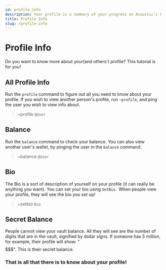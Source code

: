 ```yaml
---
id: profile_info
description: Your profile is a summary of your progress on Acoustic's Economy.
title: Profile Info
slug: /profile-info
---
```


# Profile Info

Do you want to know more about your(and others') profile? This tutorial is for you!

## All Profile Info

Run the `profile` command to figure out all you need to know about your profile. If you wish to view another person's profile, run `~profile`, and ping the user you wish to view info about.

> ~profile `@User`

## Balance

Run the `balance` command to check your balance. You can also view another user's wallet, by pinging the user in the `balance` command.

> ~balance `@User`

## Bio

The Bio is a sort of description of yourself on your profile (it can really be anything you want). You can set your bio using `SetBio.` When people view your profile, they will see the bio you set up!

> ~setbio `Bio`

## Secret Balance

People cannot view your vault balance. All they will see are the number of digits that are in the vault, signified by dollar signs. If someone has 5 million, for example, their profile will show: "$$$$$$$". This is their secret balance.

### That is all that there is to know about your profile!
